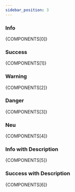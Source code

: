 ```yaml
---
sidebar_position: 3
---
```



### Info

<CodePreview>{COMPONENTS[0]}</CodePreview>

### Success

<CodePreview>{COMPONENTS[1]}</CodePreview>

### Warning

<CodePreview>{COMPONENTS[2]}</CodePreview>

### Danger

<CodePreview>{COMPONENTS[3]}</CodePreview>

### Neu

<CodePreview>{COMPONENTS[4]}</CodePreview>

### Info with Description

<CodePreview>{COMPONENTS[5]}</CodePreview>

### Success with Description

<CodePreview>{COMPONENTS[6]}</CodePreview>
